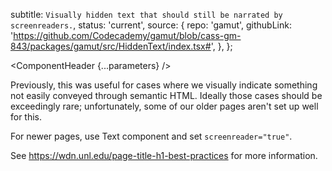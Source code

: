 


  subtitle: `Visually hidden text that should still be narrated by screenreaders.`,
  status: 'current',
  source: {
    repo: 'gamut',
    githubLink:
      'https://github.com/Codecademy/gamut/blob/cass-gm-843/packages/gamut/src/HiddenText/index.tsx#',
  },
};

<Meta of={HiddenText} />

<ComponentHeader {...parameters} />

Previously, this was useful for cases where we visually indicate something not easily conveyed through semantic HTML.
Ideally those cases should be exceedingly rare; unfortunately, some of our older pages aren't set up well for this.

For newer pages, use <LinkTo component="Typography/HiddenText">Text component</LinkTo> and set `screenreader="true"`.

See https://wdn.unl.edu/page-title-h1-best-practices for more information.

<Canvas withSource="open" />

<Controls />
